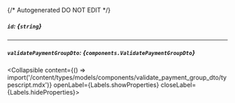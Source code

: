{/* Autogenerated DO NOT EDIT  */}

##### `id`: *{`string`}*

---
##### `validatePaymentGroupDto`: *{`components.ValidatePaymentGroupDto`}*
<Collapsible content={() => import('/content/types/models/components/validate_payment_group_dto/typescript.mdx')} openLabel={Labels.showProperties} closeLabel={Labels.hideProperties}>
</Collapsible>


